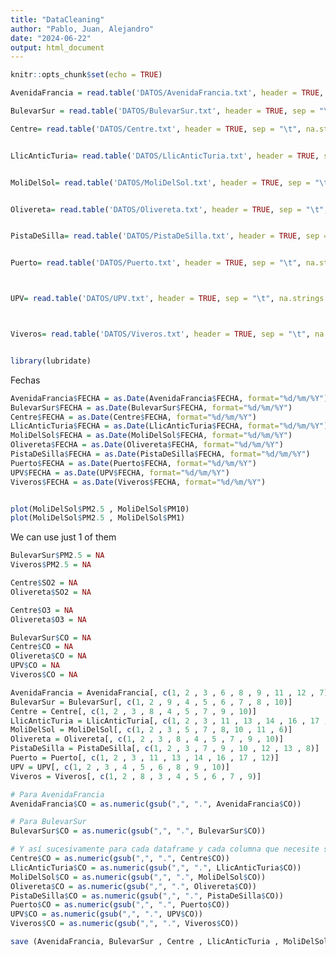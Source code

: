 ---
title: "DataCleaning"
author: "Pablo, Juan, Alejandro"
date: "2024-06-22"
output: html_document
---

```{r setup, include=FALSE}
knitr::opts_chunk$set(echo = TRUE)
```






```{r}


AvenidaFrancia = read.table('DATOS/AvenidaFrancia.txt', header = TRUE, sep = "\t", na.strings = c("", "NA"))

BulevarSur = read.table('DATOS/BulevarSur.txt', header = TRUE, sep = "\t", na.strings = c("", "NA"))

Centre= read.table('DATOS/Centre.txt', header = TRUE, sep = "\t", na.strings = c("", "NA"))


LlicAnticTuria= read.table('DATOS/LlicAnticTuria.txt', header = TRUE, sep = "\t", na.strings = c("", "NA"))


MoliDelSol= read.table('DATOS/MoliDelSol.txt', header = TRUE, sep = "\t", na.strings = c("", "NA"))


Olivereta= read.table('DATOS/Olivereta.txt', header = TRUE, sep = "\t", na.strings = c("", "NA"))


PistaDeSilla= read.table('DATOS/PistaDeSilla.txt', header = TRUE, sep = "\t", na.strings = c("", "NA"))


Puerto= read.table('DATOS/Puerto.txt', header = TRUE, sep = "\t", na.strings = c("", "NA"))



UPV= read.table('DATOS/UPV.txt', header = TRUE, sep = "\t", na.strings = c("", "NA"))



Viveros= read.table('DATOS/Viveros.txt', header = TRUE, sep = "\t", na.strings = c("", "NA"))



```

```{r}
library(lubridate)
```


Fechas

```{r}


AvenidaFrancia$FECHA = as.Date(AvenidaFrancia$FECHA, format="%d/%m/%Y")
BulevarSur$FECHA = as.Date(BulevarSur$FECHA, format="%d/%m/%Y")
Centre$FECHA = as.Date(Centre$FECHA, format="%d/%m/%Y")
LlicAnticTuria$FECHA = as.Date(LlicAnticTuria$FECHA, format="%d/%m/%Y")
MoliDelSol$FECHA = as.Date(MoliDelSol$FECHA, format="%d/%m/%Y")
Olivereta$FECHA = as.Date(Olivereta$FECHA, format="%d/%m/%Y")
PistaDeSilla$FECHA = as.Date(PistaDeSilla$FECHA, format="%d/%m/%Y")
Puerto$FECHA = as.Date(Puerto$FECHA, format="%d/%m/%Y")
UPV$FECHA = as.Date(UPV$FECHA, format="%d/%m/%Y")
Viveros$FECHA = as.Date(Viveros$FECHA, format="%d/%m/%Y")



```








```{r}
plot(MoliDelSol$PM2.5 , MoliDelSol$PM10)
plot(MoliDelSol$PM2.5 , MoliDelSol$PM1)


```
We can use just 1 of them


```{r}
BulevarSur$PM2.5 = NA
Viveros$PM2.5 = NA

Centre$SO2 = NA
Olivereta$SO2 = NA

Centre$O3 = NA
Olivereta$O3 = NA

BulevarSur$CO = NA
Centre$CO = NA
Olivereta$CO = NA
UPV$CO = NA
Viveros$CO = NA
```


```{r}
AvenidaFrancia = AvenidaFrancia[, c(1, 2 , 3 , 6 , 8 , 9 , 11 , 12 , 7)]
BulevarSur = BulevarSur[, c(1, 2 , 9 , 4 , 5 , 6 , 7 , 8 , 10)]
Centre = Centre[, c(1, 2 , 3 , 8 , 4 , 5 , 7 , 9 , 10)]
LlicAnticTuria = LlicAnticTuria[, c(1, 2 , 3 , 11 , 13 , 14 , 16 , 17 , 12)]
MoliDelSol = MoliDelSol[, c(1, 2 , 3 , 5 , 7 , 8, 10 , 11 , 6)]
Olivereta = Olivereta[, c(1, 2 , 3 , 8 , 4 , 5 , 7 , 9 , 10)]
PistaDeSilla = PistaDeSilla[, c(1, 2 , 3 , 7 , 9 , 10 , 12 , 13 , 8)]
Puerto = Puerto[, c(1, 2 , 3 , 11 , 13 , 14 , 16 , 17 , 12)]
UPV = UPV[, c(1, 2 , 3 , 4 , 5 , 6 , 8 , 9 , 10)]
Viveros = Viveros[, c(1, 2 , 8 , 3 , 4 , 5 , 6 , 7 , 9)]


```




```{r}
# Para AvenidaFrancia
AvenidaFrancia$CO = as.numeric(gsub(",", ".", AvenidaFrancia$CO))

# Para BulevarSur
BulevarSur$CO = as.numeric(gsub(",", ".", BulevarSur$CO))

# Y así sucesivamente para cada dataframe y cada columna que necesite ser convertida
Centre$CO = as.numeric(gsub(",", ".", Centre$CO))
LlicAnticTuria$CO = as.numeric(gsub(",", ".", LlicAnticTuria$CO))
MoliDelSol$CO = as.numeric(gsub(",", ".", MoliDelSol$CO))
Olivereta$CO = as.numeric(gsub(",", ".", Olivereta$CO))
PistaDeSilla$CO = as.numeric(gsub(",", ".", PistaDeSilla$CO))
Puerto$CO = as.numeric(gsub(",", ".", Puerto$CO))
UPV$CO = as.numeric(gsub(",", ".", UPV$CO))
Viveros$CO = as.numeric(gsub(",", ".", Viveros$CO))

```





```{r}
save (AvenidaFrancia, BulevarSur , Centre , LlicAnticTuria , MoliDelSol , Olivereta , PistaDeSilla , Puerto , UPV , Viveros , file = 'Data.RData')
```






